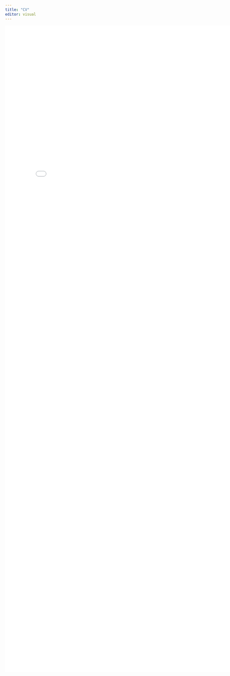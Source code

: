```yaml
---
title: "CV"
editor: visual
---
```


```{=html}
<p align="center">
<embed src="cv/cv.pdf" width="800px" height="2100px" /></p>
```

